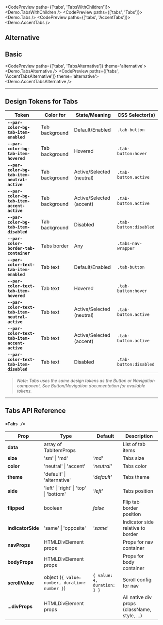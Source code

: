 
<TableOfContents />

<CodePreview paths={['tabs', 'TabsWithChildren']}>
  <Demo.TabsWithChildren />
</CodePreview>
<CodePreview paths={['tabs', 'Tabs']}>
  <Demo.Tabs />
</CodePreview>
<CodePreview paths={['tabs', 'AccentTabs']}>
  <Demo.AccentTabs />
</CodePreview>

## Alternative

## Basic

<CodePreview paths={['tabs', 'TabsAlternative']} theme='alternative'>
  <Demo.TabsAlternative />
</CodePreview>
<CodePreview paths={['tabs', 'AccentTabsAlternative']} theme='alternative'>
  <Demo.AccentTabsAlternative />
</CodePreview>

---

## Design Tokens for Tabs

| **Token**                                      | **Color for**  | **State/Meaning**         | **CSS Selector(s)**    |
| ---------------------------------------------- | -------------- | ------------------------- | ---------------------- |
| **`--par-color-bg-tab-item-enabled`**          | Tab background | Default/Enabled           | `.tab-button`          |
| **`--par-color-bg-tab-item-hovered`**          | Tab background | Hovered                   | `.tab-button:hover`    |
| **`--par-color-bg-tab-item-neutral-active`**   | Tab background | Active/Selected (neutral) | `.tab-button.active`   |
| **`--par-color-bg-tab-item-accent-active`**    | Tab background | Active/Selected (accent)  | `.tab-button.active`   |
| **`--par-color-bg-tab-item-disabled`**         | Tab background | Disabled                  | `.tab-button:disabled` |
| **`--par-color-border-tab-container`**         | Tabs border    | Any                       | `.tabs-nav-wrapper`    |
| **`--par-color-text-tab-item-enabled`**        | Tab text       | Default/Enabled           | `.tab-button`          |
| **`--par-color-text-tab-item-hovered`**        | Tab text       | Hovered                   | `.tab-button:hover`    |
| **`--par-color-text-tab-item-neutral-active`** | Tab text       | Active/Selected (neutral) | `.tab-button.active`   |
| **`--par-color-text-tab-item-accent-active`**  | Tab text       | Active/Selected (accent)  | `.tab-button.active`   |
| **`--par-color-text-tab-item-disabled`**       | Tab text       | Disabled                  | `.tab-button:disabled` |

> _Note: Tabs uses the same design tokens as the Button or Navigation component. See Button/Navigation documentation for available tokens._

---

## Tabs API Reference

### `<Tabs />`

| **Prop**          | **Type**                                       | **Default**                 | **Description**                              |
| ----------------- | ---------------------------------------------- | --------------------------- | -------------------------------------------- |
| **data**          | array of TabItemProps                          |                             | List of tab items                            |
| **size**          | 'sm' \| 'md'                                   | _'md'_                      | Tabs size                                    |
| **color**         | 'neutral' \| 'accent'                          | _'neutral'_                 | Tabs color                                   |
| **theme**         | 'default' \| 'alternative'                     | _'default'_                 | Tabs theme                                   |
| **side**          | 'left' \| 'right' \| 'top' \| 'bottom'         | _'left'_                    | Tabs position                                |
| **flipped**       | boolean                                        | _false_                     | Flip tab border position                     |
| **indicatorSide** | 'same' \| 'opposite'                           | _'same'_                    | Indicator side relative to border            |
| **navProps**      | HTMLDivElement props                           |                             | Props for nav container                      |
| **bodyProps**     | HTMLDivElement props                           |                             | Props for body container                     |
| **scrollValue**   | object (`{ value: number, duration: number }`) | `{ value: 4, duration: 1 }` | Scroll config for nav                        |
| **...divProps**   | HTMLDivElement props                           |                             | All native div props (className, style, ...) |
